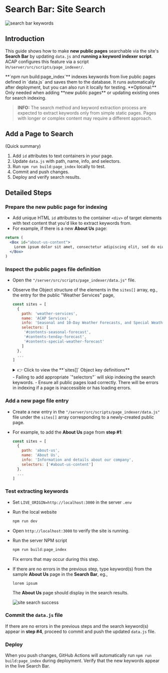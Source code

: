 
# Search Bar: Site Search

![search bar keywords](https://firebasestorage.googleapis.com/v0/b/assets-cms.appspot.com/o/users%2FAwryJ0MU8zdxQFh9y0L0x2sSt8z1%2FlE08vZGvNmHuOT870iFR_file?alt=media&token=cc3d3bec-739e-4f0d-8a63-8b6b3f0f2891)

## Introduction

This guide shows how to make **new public pages** searchable via the site's **Search Bar** by updating `data.js` and **running a keyword indexer script**. ACAP configures this feature via a script in`/server/src/scripts/page_indexer/`.

<Callout>
**`npm run build:page_index`** indexes keywords from live public pages defined in `data.js` and saves them to the database. It runs automatically after deployment, but you can also run it locally for testing.
</Callout>

<Callout type="info">
**Optional:** Only needed when adding **new public pages** or updating existing ones for search indexing.

> **INFO:** The search method and keyword extraction process are expected to extract keywords only from simple static pages. Pages with longer or complex content may require a different approach.
</Callout>

## Add a Page to Search

(Quick summary)

1. Add `id` attributes to text containers in your page.
2. Update `data.js` with path, name, info, and selectors.
3. Run `npm run build:page_index` locally to test.
4. Commit and push changes.
5. Deploy and verify search results.

## Detailed Steps

<Steps>

### Prepare the new public page for indexing

- Add unique HTML `id` attributes to the container `<div>` of target elements with text content that you'd like to extract keywords from.
- For example, if there is a new **About Us** page:

```jsx copy
return (
  <Box id="about-us-content">
    Lorem ipsum dolor sit amet, consectetur adipiscing elit, sed do eiusmod tempor...
  </Box>
)
```

### Inspect the public pages file definition

- Open the `"/server/src/scripts/page_indexer/data.js"` file.
- Observe the Object structure of the elements in the `sites[]` array, eg., the entry for the public "Weather Services" page,

   ```js copy
   const sites = [
     {
       path: 'weather-services',
       name: 'ACAP Services',
       info: 'Seasonal and 10-Day Weather Forecasts, and Special Weather Advisory',
       selectors: [
        '#contents-seasonal-forecast',
        '#contents-tenday-forecast',
        '#contents-special-weather-forecast'
       ]
     },
     ...
   ]
   ```

   <details>
   <summary>👉 Click to view the **`sites[]` Object key definitions**</summary>

   | Key | Definition |
   | --- | --- |
   | path | Frontend (NextJS) route to the target page |
   | name | Page title |
   | info | Short summary or description about the page |
   | selectors | Array of HTML `id` attributes in the page in which to extract keywords from. Each element starts with a `#` |

   </details>

   <Callout type="warning">
   - Failing to add appropriate `"selectors"` will skip indexing the search keywords.
   - Ensure all public pages load correctly. There will be errors in indexing if a page is inaccessible or has loading errors.
   </Callout>

### Add a new page file entry

- Create a new entry in the `"/server/src/scripts/page_indexer/data.js"` file under the `sites[]` array corresponding to a newly-created public page.
- For example, to add the **About Us** page from **step #1**:

   ```js copy
   const sites = [
     {
       path: 'about-us',
       name: 'About Us',
       info: 'Information and details about our company',
       selectors: ['#about-us-content']
     },
     ...
   ]

### Test extracting keywords

- Set `LIVE_ORIGIN=http://localhost:3000` in the server `.env`
- Run the local website
   ```sh copy
   npm run dev
   ```

- Open `http://localhost:3000` to verify the site is running.

- Run the server NPM script
   ```sh copy
   npm run build:page_index
   ```

   Fix errors that may occur during this step.

- If there are no errors in the previous step, type keyword(s) from the sample **About Us** page in the **Search Bar**, eg.,
   ```text copy
   lorem ipsum
   ```

   The **About Us** page should display in the search results.

   ![site search success](https://firebasestorage.googleapis.com/v0/b/assets-cms.appspot.com/o/users%2FAwryJ0MU8zdxQFh9y0L0x2sSt8z1%2FUg972YCHQreS1jQVGmif_file?alt=media&token=55f400fa-cb64-4870-9ee0-5daceb702019)

### Commit the `data.js` file

If there are no errors in the previous steps and the search keyword(s) appear in **step #4**, proceed to commit and push the updated `data.js` file.

### Deploy

When you push changes, GitHub Actions will automatically run `npm run build:page_index` during deployment. Verify that the new keywords appear in the live Search Bar.

</Steps>
